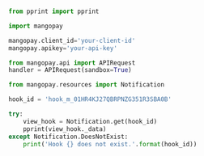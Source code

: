  
```python Python  

from pprint import pprint

import mangopay

mangopay.client_id='your-client-id'
mangopay.apikey='your-api-key'

from mangopay.api import APIRequest
handler = APIRequest(sandbox=True)

from mangopay.resources import Notification

hook_id = 'hook_m_01HR4KJ27QBRPNZG351R3SBA0B'

try:
    view_hook = Notification.get(hook_id)
    pprint(view_hook._data)
except Notification.DoesNotExist:
    print('Hook {} does not exist.'.format(hook_id))  
```